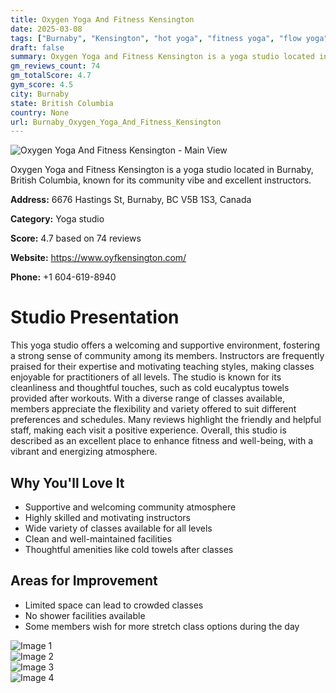 ```yaml
---
title: Oxygen Yoga And Fitness Kensington
date: 2025-03-08
tags: ["Burnaby", "Kensington", "hot yoga", "fitness yoga", "flow yoga", "community", "cleanliness", "Burnaby"]  
draft: false
summary: Oxygen Yoga and Fitness Kensington is a yoga studio located in Burnaby, British Columbia, known for its community vibe and excellent instructors.
gm_reviews_count: 74
gm_totalScore: 4.7
gym_score: 4.5
city: Burnaby
state: British Columbia
country: None
url: Burnaby_Oxygen_Yoga_And_Fitness_Kensington
---
```


<div className="aspect-[16/9] relative my-8">
  <img 
    src="https://lh5.googleusercontent.com/p/AF1QipOvYtrhwpQ-AOm1TXRA3jhJQdDaGVBnBU1g73IJ=w1920-h1080-k-no"
    alt="Oxygen Yoga And Fitness Kensington - Main View"
    className="object-cover absolute inset-0 w-full h-full rounded-lg"
  />
</div>

Oxygen Yoga and Fitness Kensington is a yoga studio located in Burnaby, British Columbia, known for its community vibe and excellent instructors.

**Address:** 6676 Hastings St, Burnaby, BC V5B 1S3, Canada

**Category:** Yoga studio

**Score:** 4.7 based on 74 reviews

**Website:** https://www.oyfkensington.com/

**Phone:** +1 604-619-8940

# Studio Presentation

This yoga studio offers a welcoming and supportive environment, fostering a strong sense of community among its members. Instructors are frequently praised for their expertise and motivating teaching styles, making classes enjoyable for practitioners of all levels. The studio is known for its cleanliness and thoughtful touches, such as cold eucalyptus towels provided after workouts. With a diverse range of classes available, members appreciate the flexibility and variety offered to suit different preferences and schedules. Many reviews highlight the friendly and helpful staff, making each visit a positive experience. Overall, this studio is described as an excellent place to enhance fitness and well-being, with a vibrant and energizing atmosphere.



## Why You'll Love It

- Supportive and welcoming community atmosphere
- Highly skilled and motivating instructors
- Wide variety of classes available for all levels
- Clean and well-maintained facilities
- Thoughtful amenities like cold towels after classes

## Areas for Improvement

- Limited space can lead to crowded classes
- No shower facilities available
- Some members wish for more stretch class options during the day

<div className="grid grid-cols-1 xl:grid-cols-2 gap-4 my-8">
<div className="aspect-[4/3] relative"><img src="https://lh5.googleusercontent.com/p/AF1QipNzImj2hFT2prmB36IUHGtgsnNkWKCBAOYB4o-Z=w1920-h1080-k-no" alt="Image 1" className="object-cover absolute inset-0 w-full h-full rounded-lg" /></div>
<div className="aspect-[4/3] relative"><img src="https://lh5.googleusercontent.com/p/AF1QipNVNRn6reqfA4OL2JoAMqjmU9x752kzRJoYwNLb=w1920-h1080-k-no" alt="Image 2" className="object-cover absolute inset-0 w-full h-full rounded-lg" /></div>
<div className="aspect-[4/3] relative"><img src="https://lh5.googleusercontent.com/p/AF1QipNhf-32yY5LdROEaokKFqXT4yCSTP87DYw0L-vp=w1920-h1080-k-no" alt="Image 3" className="object-cover absolute inset-0 w-full h-full rounded-lg" /></div>
<div className="aspect-[4/3] relative"><img src="https://lh5.googleusercontent.com/p/AF1QipMvIoarLARaxg8fjGtwvFvtFhnr54KV0hAi4-HI=w1920-h1080-k-no" alt="Image 4" className="object-cover absolute inset-0 w-full h-full rounded-lg" /></div>
</div>